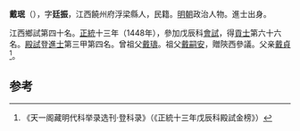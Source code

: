 '''戴珉'''（{{bd|1423年||？}}），字'''廷振'''，江西饒州府浮梁縣人，民籍。[[明朝|明朝]]政治人物。進士出身。

江西鄉試第四十名。[[正统_(年号)|正統]]十三年（1448年），參加戊辰科[[會試|會試]]，得[[貢士|貢士]]第六十六名。[[殿試|殿試]]登[[進士|進士]]第三甲第四名。曾祖父[[戴璹|戴璹]]。祖父[[戴嗣安|戴嗣安]]，贈陝西參議。父亲[[戴貞|戴貞]]<ref>《天一阁藏明代科举录选刊·登科录》（《正統十三年戊辰科殿試金榜》）</ref>。

==参考==
{{reflist}}
{{明朝人物小作品}}
{{正統十三年戊辰科殿試金榜}}